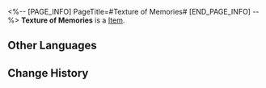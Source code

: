 <%-- [PAGE_INFO]
PageTitle=#Texture of Memories#
[END_PAGE_INFO] --%>
{{Item Infobox
|id          = 24002
|image       = Item Texture of Memories.png
|type        = 
|invCategory = Light Cone
|rarity      = 5
|effect      = Light Cone for the Path of {{Color|h|Preservation}}. The Light Cone ability is only effective for characters of this Path.
|description = The universe was like a badland filled with rubbish.<br />There were the occasional treasure that lies undiscovered.<br />They looked through the cracks of the past, choosing seeds of memory.<br />...If a new life was to be born, its seed has to be dead.<br />Precious stones of pink, blue, and white were brought forth,<br />twinkling gently in their seed plot,<br />even though the universe held onto its enigmatic silence.
}}
'''Texture of Memories''' is a [[Item]].

==Other Languages==
{{Other Languages
|en   = Texture of Memories
|zhs  = 记忆的质料
|zht  = 記憶的質料
|ja   = {{Rubi|記憶|きおく}}の{{Rubi|素材|そざい}}
|ko   = 기억의 소재
|es   = La textura de los recuerdos
|fr   = Texture des Mémoires
|ru   = Материя памяти
|th   = Texture of Memories
|vi   = Chất Liệu Ký Ức
|de   = Textur der Erinnerungen
|id   = Texture of Memories
|pt   = Textura de Memórias
}}

==Change History==
{{Change History|1.0}}